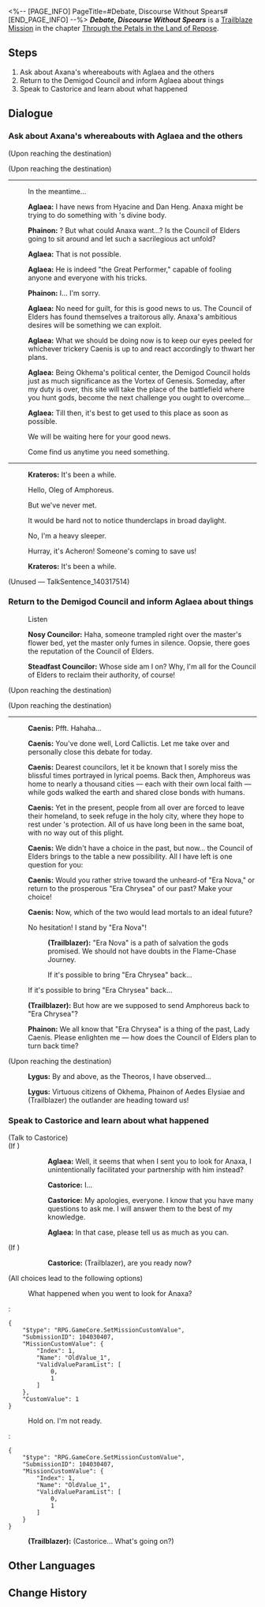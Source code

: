 <%-- [PAGE_INFO]
PageTitle=#Debate, Discourse Without Spears#
[END_PAGE_INFO] --%>
{{Stub|Dialogue.}}
{{Mission Infobox
|id            = 1040304
|title         = 
|image         = Mission Debate, Discourse Without Spears.png{{subst:void|<!--$UPLOAD:<<SpriteOutput/Chronicle/1040304.png>-<Mission Debate, Discourse Without Spears.png>-<Fate's Atlas Images>>-->}}
|type          = Trailblaze
|event_name    = 
|chapter       = Through the Petals in the Land of Repose
|requirements  = [[Trailblaze Mission]] ''[[Papyrus, Read the Blasphemer's Will]]'' completed
|summary       = To prevent the Reason Coreflame from falling into the Council of Elders's scheming hands, you and Aglaea raced to Dawncloud, hoping to take Anaxa away. However, during a public assembly, the Council shifted blame onto the Chrysos Heir. Backed by Anaxa and Castorice, Elder Caenis promoted the possibility of "return to Era Chrysea," leaving the decision to citizens' assembly on whether to halt the Flame-Chase Journey.
|characters    = Aglaea; Anaxa; Caenis; Castorice; Krateros; Lygus; Nosy Councilor; Phainon; Steadfast Councilor; Trailblazer
|startLocation = [[Amphoreus]] - [["Demigod Council" Dawncloud]]
|world         = Amphoreus
|area          = "Demigod Council" Dawncloud
|prev          = Papyrus, Read the Blasphemer's Will
|next          = Broken Dream, Enlighten From the Beyond
|rewards       = Trailblaze EXP*800; Stellar Jade*100; Traveler's Guide*5; Refined Aether*5; Celestial Ambrosia*200; Hymn of Dawn (Disk)*1 { text = ''Hymn of Dawn'' }; Credit*60,000
}}
'''''Debate, Discourse Without Spears''''' is a [[Trailblaze Mission]] in the chapter [[Through the Petals in the Land of Repose]].

==Steps==
# Ask about Axana's whereabouts with Aglaea and the others
# Return to the Demigod Council and inform Aglaea about things
# Speak to Castorice and learn about what happened

<!--
==Gameplay Notes==

--><!--
==Trial Character==

-->
==Dialogue==
{{Stub Dialogue}}
===Ask about Axana's whereabouts with Aglaea and the others{{subst:void|<!--104030401-->}}===
{{Mission Description|type=trailblaze|location="Demigod Council" Dawncloud|After discovering Anaxagoras had fled to the Council of Elders, Aglaea rushed to Dawncloud to confront the Council about the Coreflames.<br />The scholar appears to share the same condition as (Trailblazer). This might hold the key to {{MC|f=her|m=his}} salvation.}}
{{Dialogue Start}}
;(Upon reaching the destination)

;(Upon reaching the destination)
----
:In the meantime...
:{{A|VO chapter4 24 aglaea 101.ogg}} '''Aglaea:''' I have news from Hyacine and Dan Heng. Anaxa might be trying to do something with {{Rubi|Kephale|Worldbearing Titan}}'s divine body.
:{{A|VO chapter4 24 phainon 101.ogg}} '''Phainon:''' {{Rubi|Kephale|Worldbearing Titan}}? But what could Anaxa want...? Is the Council of Elders going to sit around and let such a sacrilegious act unfold?
:{{A|VO chapter4 24 aglaea 102.ogg}} '''Aglaea:''' That is not possible.
:{{A|VO chapter4 24 aglaea 103.ogg}} '''Aglaea:''' He is indeed "the Great Performer," capable of fooling anyone and everyone with his tricks.
:{{A|VO chapter4 24 phainon 102.ogg}} '''Phainon:''' I... I'm sorry.
:{{A|VO chapter4 24 aglaea 104.ogg}} '''Aglaea:''' No need for guilt, for this is good news to us. The Council of Elders has found themselves a traitorous ally. Anaxa's ambitious desires will be something we can exploit.
:{{A|VO chapter4 24 aglaea 105.ogg}} '''Aglaea:''' What we should be doing now is to keep our eyes peeled for whichever trickery Caenis is up to and react accordingly to thwart her plans.
:{{A|VO chapter4 24 aglaea 106.ogg}} '''Aglaea:''' Being Okhema's political center, the Demigod Council holds just as much significance as the Vortex of Genesis. Someday, after my duty is over, this site will take the place of the battlefield where you hunt gods, become the next challenge you ought to overcome...
:{{A|VO chapter4 24 aglaea 107.ogg}} '''Aglaea:''' Till then, it's best to get used to this place as soon as possible.
:{{DIcon|Arrow}} We will be waiting here for your good news.
:{{DIcon|Arrow}} Come find us anytime you need something.
:{{tx}}
----
:{{tx}}
:{{A|VO chapter4 24 kelatelusi 101.ogg}} '''Krateros:''' It's been a while.
:{{DIcon|Arrow}} Hello, Oleg of Amphoreus.
:{{DIcon|Arrow}} But we've never met.
:{{tx}}
:{{tx}}
:{{DIcon|Arrow}} It would be hard not to notice thunderclaps in broad daylight.
:{{DIcon|Arrow}} No, I'm a heavy sleeper.
:{{DIcon|Arrow}} Hurray, it's Acheron! Someone's coming to save us!
::{{tx}}
:{{A|VO chapter4 24 kelatelusi 101.ogg}} '''Krateros:''' It's been a while.
:{{tx}}
;(Unused &mdash; TalkSentence_140317514)

{{Dialogue End}}

===Return to the Demigod Council and inform Aglaea about things{{subst:void|<!--104030404-->}}===
{{Mission Description|type=trailblaze|location="Demigod Council" Dawncloud|update|After discovering Anaxagoras had fled to the Council of Elders, Aglaea rushed to Dawncloud to confront the Council.<br />Deliver Mydei's warning to Aglaea.}}
{{Dialogue Start}}

:{{DIcon|Talk}} Listen
:{{A|VO chapter4 24 guanzhongB 101.ogg}} '''Nosy Councilor:''' Haha, someone trampled right over the master's flower bed, yet the master only fumes in silence. Oopsie, there goes the reputation of the Council of Elders.
:{{A|VO chapter4 24 guanzhongC 101.ogg}} '''Steadfast Councilor:''' Whose side am I on? Why, I'm all for the Council of Elders to reclaim their authority, of course!
;(Upon reaching the destination)

;(Upon reaching the destination)
:{{tx}}
----
:{{A|VO chapter4 24 kainisi 109.ogg}} '''Caenis:''' Pfft. Hahaha...
:{{A|VO chapter4 24 kainisi 110.ogg}} '''Caenis:''' You've done well, Lord Callictis. Let me take over and personally close this debate for today.
:{{A|VO chapter4 24 kainisi 111.ogg}} '''Caenis:''' Dearest councilors, let it be known that I sorely miss the blissful times portrayed in lyrical poems. Back then, Amphoreus was home to nearly a thousand cities &mdash; each with their own local faith &mdash; while gods walked the earth and shared close bonds with humans.
:{{A|VO chapter4 24 kainisi 112.ogg}} '''Caenis:''' Yet in the present, people from all over are forced to leave their homeland, to seek refuge in the holy city, where they hope to rest under {{Rubi|Kephale|Worldbearing Titan}}'s protection. All of us have long been in the same boat, with no way out of this plight.
:{{A|VO chapter4 24 kainisi 113.ogg}} '''Caenis:''' We didn't have a choice in the past, but now... the Council of Elders brings to the table a new possibility. All I have left is one question for you:
:{{A|VO chapter4 24 kainisi 114.ogg}} '''Caenis:''' Would you rather strive toward the unheard-of "Era Nova," or return to the prosperous "Era Chrysea" of our past? Make your choice!
:{{A|VO chapter4 24 kainisi 115.ogg}} '''Caenis:''' Now, which of the two would lead mortals to an ideal future?
:{{DIcon|Arrow}} No hesitation! I stand by "Era Nova"!
::{{A|VO chapter4 24 player 110 m.ogg}} {{A|VO chapter4 24 player 110 f.ogg}} '''(Trailblazer):''' "Era Nova" is a path of salvation the gods promised. We should not have doubts in the Flame-Chase Journey.
::If it's possible to bring "Era Chrysea" back...
:{{DIcon|Arrow}} If it's possible to bring "Era Chrysea" back...
:{{A|VO chapter4 24 player 111 m.ogg}} {{A|VO chapter4 24 player 111 f.ogg}} '''(Trailblazer):''' But how are we supposed to send Amphoreus back to "Era Chrysea"?
:{{A|VO chapter4 24 phainon 141.ogg}} '''Phainon:''' We all know that "Era Chrysea" is a thing of the past, Lady Caenis. Please enlighten me &mdash; how does the Council of Elders plan to turn back time?
:{{tx}}

;(Upon reaching the destination)
:{{A|VO chapter4 24 lykos 111.ogg}} '''Lygus:''' By {{Rubi|Kephale|Worldbearing Titan}} and {{Rubi|Talanton|Law Titan}} above, as the Theoros, I have observed...
:{{A|VO chapter4 24 lykos 112 m.ogg}} {{A|VO chapter4 24 lykos 112 f.ogg}} '''Lygus:''' Virtuous citizens of Okhema, Phainon of Aedes Elysiae and (Trailblazer) the outlander are heading toward us!
{{Dialogue End}}

===Speak to Castorice and learn about what happened{{subst:void|<!--104030407-->}}===
{{Mission Description|type=trailblaze|location="Demigod Council" Dawncloud|update|As Castorice and Anaxagoras back the Council of Elders' plan to "return to Era Chrysea," "pausing the Flame-Chase Journey" has become a matter for the citizens' assembly.<br />Let's hear why Castorice publicly "abandoned" the Flame-Chase Journey. There must be more to this story.}}
{{Dialogue Start}}

;(Talk to Castorice)
;(If {{cx}}<!--SubMission not Finish: 104030408-->)
::{{A|VO chapter4 24 aglaea 141.ogg}} '''Aglaea:''' Well, it seems that when I sent you to look for Anaxa, I unintentionally facilitated your partnership with him instead?
::{{A|VO chapter4 24 castorice 102.ogg}} '''Castorice:''' I...
::{{A|VO chapter4 24 castorice 103.ogg}} '''Castorice:''' My apologies, everyone. I know that you have many questions to ask me. I will answer them to the best of my knowledge.
::{{A|VO chapter4 24 aglaea 142.ogg}} '''Aglaea:''' In that case, please tell us as much as you can.
;(If {{cx}}<!--SubMission Finish: 104030408-->)
::{{tx}}
::{{A|VO chapter4 24 castorice 107 m.ogg}} {{A|VO chapter4 24 castorice 107 f.ogg}} '''Castorice:''' {{MC|m=Mr.|f=Miss}} (Trailblazer), are you ready now?
::{{tx}}
;(All choices lead to the following options)
:{{DIcon|Arrow}} What happened when you went to look for Anaxa?
:<pre>{
	"$type": "RPG.GameCore.SetMissionCustomValue",
	"SubmissionID": 104030407,
	"MissionCustomValue": {
		"Index": 1,
		"Name": "OldValue_1",
		"ValidValueParamList": [
			0,
			1
		]
	},
	"CustomValue": 1
}</pre>
::{{tx}}
:{{DIcon|Exit}} Hold on. I'm not ready.
:<pre>{
	"$type": "RPG.GameCore.SetMissionCustomValue",
	"SubmissionID": 104030407,
	"MissionCustomValue": {
		"Index": 1,
		"Name": "OldValue_1",
		"ValidValueParamList": [
			0,
			1
		]
	}
}</pre>
::{{tx}}
:{{A|VO chapter4 24 player 112 m.ogg}} {{A|VO chapter4 24 player 112 f.ogg}} '''(Trailblazer):''' (Castorice... What's going on?)
{{Dialogue End}}

==Other Languages==
{{Other Languages
|en   = Debate, Discourse Without Spears
|zhs  = 争辩啊，代长矛分庭抗礼
|zht  = 爭辯啊，代長矛分庭抗禮
|ja   = 論争よ、長槍に代わり対立せよ
|ko   = 논쟁이여, 창 대신 맞서라
|es   = Debate, crea un discurso sin armas
|fr   = Ô débat, telle la lance acérée, tu tiens tête avec fierté
|ru   = О спор, где не поднимаются копья
|th   = การถกเถียงเอ๋ย จงห้ำหั่นแทนคมหอก
|vi   = Tranh Luận Đi, Biện Luận Thay Vì Giáo Mác
|de   = O Debatte, speerloser Wettstreit
|id   = Perdebatan, Setara Tanpa Tombak
|pt   = Debate, Discurso Sem Lanças
}}

==Change History==
{{Change History|3.2}}
